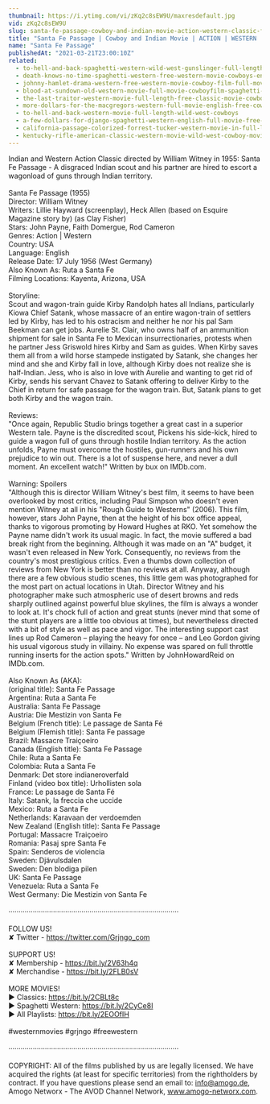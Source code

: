 ```yaml
---
thumbnail: https://i.ytimg.com/vi/zKq2c8sEW9U/maxresdefault.jpg
vid: zKq2c8sEW9U
slug: santa-fe-passage-cowboy-and-indian-movie-action-western-classic-feature-film-in-full-length
title: "Santa Fe Passage | Cowboy and Indian Movie | ACTION | WESTERN | Classic Feature Film In Full Length"
name: "Santa Fe Passage"
publishedAt: "2021-03-21T23:00:10Z"
related:
  - to-hell-and-back-spaghetti-western-wild-west-gunslinger-full-length-english
  - death-knows-no-time-spaghetti-western-free-western-movie-cowboys-english
  - johnny-hamlet-drama-western-free-western-movie-cowboy-film-full-movies
  - blood-at-sundown-old-western-movie-full-movie-cowboyfilm-spaghetti-western-english
  - the-last-traitor-western-movie-full-length-free-classic-movie-cowboys-wild-west-films
  - more-dollars-for-the-macgregors-western-full-movie-english-free-cowboy-film
  - to-hell-and-back-western-movie-full-length-wild-west-cowboys
  - a-few-dollars-for-django-spaghetti-western-english-full-movie-free-full-youtube-movies
  - california-passage-colorized-forrest-tucker-western-movie-in-full-length
  - kentucky-rifle-american-classic-western-movie-wild-west-cowboy-movies-full-length-english
---
```


Indian and Western Action Classic directed by William Witney in 1955: Santa Fe Passage - A disgraced Indian scout and his partner are hired to escort a wagonload of guns through Indian territory. <br />
<br />
Santa Fe Passage (1955)<br />
Director: William Witney<br />
Writers: Lillie Hayward (screenplay), Heck Allen (based on Esquire Magazine story by) (as Clay Fisher)<br />
Stars: John Payne, Faith Domergue, Rod Cameron<br />
Genres: Action | Western <br />
Country: USA<br />
Language: English<br />
Release Date: 17 July 1956 (West Germany) <br />
Also Known As: Ruta a Santa Fe <br />
Filming Locations: Kayenta, Arizona, USA <br />
<br />
Storyline:<br />
Scout and wagon-train guide Kirby Randolph hates all Indians, particularly Kiowa Chief Satank, whose massacre of an entire wagon-train of settlers led by Kirby, has led to his ostracism and neither he nor his pal Sam Beekman can get jobs. Aurelie St. Clair, who owns half of an ammunition shipment for sale in Santa Fe to Mexican insurrectionaries, protests when he partner Jess Griswold hires Kirby and Sam as guides. When Kirby saves them all from a wild horse stampede instigated by Satank, she changes her mind and she and Kirby fall in love, although Kirby does not realize she is half-Indian. Jess, who is also in love with Aurelie and wanting to get rid of Kirby, sends his servant Chavez to Satank offering to deliver Kirby to the Chief in return for safe passage for the wagon train. But, Satank plans to get both Kirby and the wagon train.<br />
<br />
Reviews:<br />
"Once again, Republic Studio brings together a great cast in a superior Western tale. Payne is the discredited scout, Pickens his side-kick, hired to guide a wagon full of guns through hostile Indian territory. As the action unfolds, Payne must overcome the hostiles, gun-runners and his own prejudice to win out. There is a lot of suspense here, and never a dull moment. An excellent watch!" Written by bux on IMDb.com.<br />
<br />
Warning: Spoilers<br />
"Although this is director William Witney's best film, it seems to have been overlooked by most critics, including Paul Simpson who doesn't even mention Witney at all in his "Rough Guide to Westerns" (2006). This film, however, stars John Payne, then at the height of his box office appeal, thanks to vigorous promoting by Howard Hughes at RKO. Yet somehow the Payne name didn't work its usual magic. In fact, the movie suffered a bad break right from the beginning. Although it was made on an "A" budget, it wasn't even released in New York. Consequently, no reviews from the country's most prestigious critics. Even a thumbs down collection of reviews from New York is better than no reviews at all. Anyway, although there are a few obvious studio scenes, this little gem was photographed for the most part on actual locations in Utah. Director Witney and his photographer make such atmospheric use of desert browns and reds sharply outlined against powerful blue skylines, the film is always a wonder to look at. It's chock full of action and great stunts (never mind that some of the stunt players are a little too obvious at times), but nevertheless directed with a bit of style as well as pace and vigor. The interesting support cast lines up Rod Cameron – playing the heavy for once – and Leo Gordon giving his usual vigorous study in villainy. No expense was spared on full throttle running inserts for the action spots." Written by JohnHowardReid on IMDb.com. <br />
<br />
Also Known As (AKA):<br />
(original title): Santa Fe Passage<br />
Argentina: Ruta a Santa Fe<br />
Australia: Santa Fe Passage<br />
Austria: Die Mestizin von Santa Fe<br />
Belgium (French title): Le passage de Santa Fé<br />
Belgium (Flemish title): Santa Fe passage<br />
Brazil: Massacre Traiçoeiro<br />
Canada (English title): Santa Fe Passage<br />
Chile: Ruta a Santa Fe<br />
Colombia: Ruta a Santa Fe<br />
Denmark: Det store indianeroverfald<br />
Finland (video box title): Urhollisten sola<br />
France: Le passage de Santa Fé<br />
Italy: Satank, la freccia che uccide<br />
Mexico: Ruta a Santa Fe<br />
Netherlands: Karavaan der verdoemden<br />
New Zealand (English title): Santa Fe Passage<br />
Portugal: Massacre Traiçoeiro<br />
Romania: Pasaj spre Santa Fe<br />
Spain: Senderos de violencia<br />
Sweden: Djävulsdalen<br />
Sweden: Den blodiga pilen<br />
UK: Santa Fe Passage<br />
Venezuela: Ruta a Santa Fe<br />
West Germany: Die Mestizin von Santa Fe<br />
<br />
····················································································<br />
<br />
FOLLOW US!<br />
✘ Twitter - https://twitter.com/Grjngo_com<br />
<br />
SUPPORT US!<br />
✘ Membership - https://bit.ly/2V63h4q<br />
✘ Merchandise - https://bit.ly/2FLB0sV<br />
<br />
MORE MOVIES! <br />
► Classics: https://bit.ly/2CBLt8c <br />
► Spaghetti Western: https://bit.ly/2CyCe8I <br />
► All Playlists: https://bit.ly/2EOOfIH <br />
<br />
#westernmovies #grjngo #freewestern<br />
<br />
····················································································<br />
<br />
COPYRIGHT: All of the films published by us are legally licensed. We have acquired the rights (at least for specific territories) from the rightholders by contract. If you have questions please send an email to: info@amogo.de, Amogo Networx - The AVOD Channel Network, www.amogo-networx.com.
